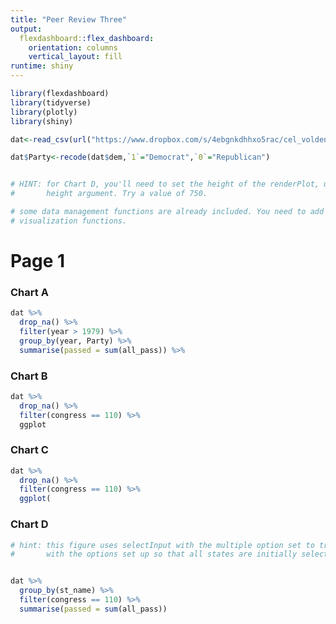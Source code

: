 ```yaml
---
title: "Peer Review Three"
output: 
  flexdashboard::flex_dashboard:
    orientation: columns
    vertical_layout: fill
runtime: shiny
---
```


```r
library(flexdashboard)
library(tidyverse)
library(plotly)
library(shiny)

dat<-read_csv(url("https://www.dropbox.com/s/4ebgnkdhhxo5rac/cel_volden_wiseman%20_coursera.csv?raw=1"))

dat$Party<-recode(dat$dem,`1`="Democrat",`0`="Republican")


# HINT: for Chart D, you'll need to set the height of the renderPlot, using the
#       height argument. Try a value of 750.

# some data management functions are already included. You need to add the
# visualization functions.

```


Page 1
======

### Chart A


```r
dat %>% 
  drop_na() %>% 
  filter(year > 1979) %>% 
  group_by(year, Party) %>% 
  summarise(passed = sum(all_pass)) %>% 


```


### Chart B

```r

dat %>%
  drop_na() %>%
  filter(congress == 110) %>%
  ggplot
```



### Chart C

```r
dat %>%
  drop_na() %>%
  filter(congress == 110) %>%
  ggplot(
```


### Chart D

```r

# hint: this figure uses selectInput with the multiple option set to true and
#       with the options set up so that all states are initially selected.


dat %>% 
  group_by(st_name) %>% 
  filter(congress == 110) %>%
  summarise(passed = sum(all_pass))

```

